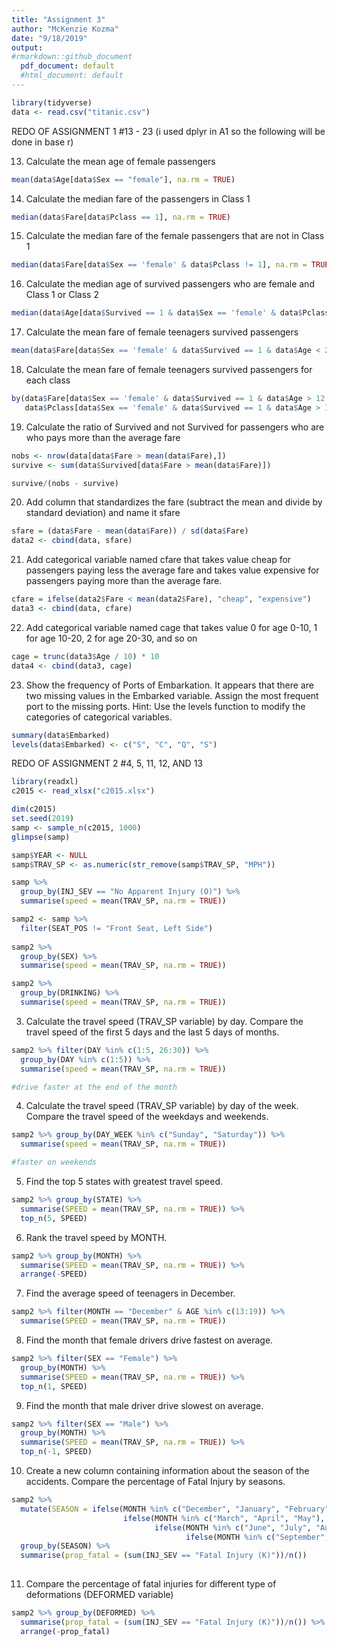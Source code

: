 ```yaml
---
title: "Assignment 3"
author: "McKenzie Kozma"
date: "9/18/2019"
output: 
#rmarkdown::github_document
  pdf_document: default
  #html_document: default
---
```

```r
library(tidyverse)
data <- read.csv("titanic.csv")
```


REDO OF ASSIGNMENT 1 #13 - 23 (i used dplyr in A1 so the following will be done in base r)

13. Calculate the mean age of female passengers

```r
mean(data$Age[data$Sex == "female"], na.rm = TRUE)
```

14. Calculate the median fare of the passengers in Class 1

```r
median(data$Fare[data$Pclass == 1], na.rm = TRUE)
```

15. Calculate the median fare of the female passengers that are not in Class 1

```r
median(data$Fare[data$Sex == 'female' & data$Pclass != 1], na.rm = TRUE)
```

16. Calculate the median age of survived passengers who are female and Class 1 or Class 2

```r
median(data$Age[data$Survived == 1 & data$Sex == 'female' & data$Pclass %in% c(1,2)], na.rm = TRUE)
```

17. Calculate the mean fare of female teenagers survived passengers

```r
mean(data$Fare[data$Sex == 'female' & data$Survived == 1 & data$Age < 20 & data$Age > 12], na.rm = TRUE)
```

18. Calculate the mean fare of female teenagers survived passengers for each class

```r
by(data$Fare[data$Sex == 'female' & data$Survived == 1 & data$Age > 12 & data$Age < 20], 
   data$Pclass[data$Sex == 'female' & data$Survived == 1 & data$Age > 12 & data$Age < 20], FUN = mean)
```

19. Calculate the ratio of Survived and not Survived for passengers who are who pays more than the average fare

```r
nobs <- nrow(data[data$Fare > mean(data$Fare),])
survive <- sum(data$Survived[data$Fare > mean(data$Fare)])

survive/(nobs - survive)
```

20. Add column that standardizes the fare (subtract the mean and divide by standard deviation) and name it sfare

```r
sfare = (data$Fare - mean(data$Fare)) / sd(data$Fare)
data2 <- cbind(data, sfare)
```

21. Add categorical variable named cfare that takes value cheap for passengers paying less the average fare and takes value expensive for passengers paying more than the average fare.

```r
cfare = ifelse(data2$Fare < mean(data2$Fare), "cheap", "expensive")
data3 <- cbind(data, cfare)
```

22. Add categorical variable named cage that takes value 0 for age 0-10, 1 for age 10-20, 2 for age 20-30, and so on

```r
cage = trunc(data3$Age / 10) * 10
data4 <- cbind(data3, cage)
```

23. Show the frequency of Ports of Embarkation. It appears that there are two missing values in the Embarked variable. Assign the most frequent port to the missing ports. Hint: Use the levels function to modify the categories of categorical variables.

```r
summary(data$Embarked)
levels(data$Embarked) <- c("S", "C", "Q", "S")
```




REDO OF ASSIGNMENT 2 #4, 5, 11, 12, AND 13 

```r
library(readxl)
c2015 <- read_xlsx("c2015.xlsx")

dim(c2015)
set.seed(2019)
samp <- sample_n(c2015, 1000)
glimpse(samp)

samp$YEAR <- NULL
samp$TRAV_SP <- as.numeric(str_remove(samp$TRAV_SP, "MPH"))

samp %>% 
  group_by(INJ_SEV == "No Apparent Injury (O)") %>%
  summarise(speed = mean(TRAV_SP, na.rm = TRUE))

samp2 <- samp %>% 
  filter(SEAT_POS != "Front Seat, Left Side")
  
samp2 %>% 
  group_by(SEX) %>% 
  summarise(speed = mean(TRAV_SP, na.rm = TRUE))

samp2 %>% 
  group_by(DRINKING) %>% 
  summarise(speed = mean(TRAV_SP, na.rm = TRUE))
```

3. Calculate the travel speed (TRAV_SP variable) by day. Compare the travel speed of the first 5 days and
the last 5 days of months.

```r

samp2 %>% filter(DAY %in% c(1:5, 26:30)) %>% 
  group_by(DAY %in% c(1:5)) %>% 
  summarise(speed = mean(TRAV_SP, na.rm = TRUE))

#drive faster at the end of the month
```

4. Calculate the travel speed (TRAV_SP variable) by day of the week. Compare the travel speed of the
weekdays and weekends.

```r
samp2 %>% group_by(DAY_WEEK %in% c("Sunday", "Saturday")) %>% 
  summarise(speed = mean(TRAV_SP, na.rm = TRUE))

#faster on weekends
```

5. Find the top 5 states with greatest travel speed.

```r
samp2 %>% group_by(STATE) %>% 
  summarise(SPEED = mean(TRAV_SP, na.rm = TRUE)) %>% 
  top_n(5, SPEED)
```

6. Rank the travel speed by MONTH.

```r
samp2 %>% group_by(MONTH) %>% 
  summarise(SPEED = mean(TRAV_SP, na.rm = TRUE)) %>% 
  arrange(-SPEED)
```

7. Find the average speed of teenagers in December.

```r
samp2 %>% filter(MONTH == "December" & AGE %in% c(13:19)) %>% 
  summarise(SPEED = mean(TRAV_SP, na.rm = TRUE))
```

8. Find the month that female drivers drive fastest on average.

```r
samp2 %>% filter(SEX == "Female") %>% 
  group_by(MONTH) %>% 
  summarise(SPEED = mean(TRAV_SP, na.rm = TRUE)) %>% 
  top_n(1, SPEED)
```

9. Find the month that male driver drive slowest on average.

```r
samp2 %>% filter(SEX == "Male") %>% 
  group_by(MONTH) %>% 
  summarise(SPEED = mean(TRAV_SP, na.rm = TRUE)) %>% 
  top_n(-1, SPEED)
```

10. Create a new column containing information about the season of the accidents. Compare the percentage
of Fatal Injury by seasons.

```r
samp2 %>% 
  mutate(SEASON = ifelse(MONTH %in% c("December", "January", "February"), "Winter",
                         ifelse(MONTH %in% c("March", "April", "May"), "Spring",
                                ifelse(MONTH %in% c("June", "July", "August"), "Summer",
                                       ifelse(MONTH %in% c("September", "October", "November"), "Fall", ""))))) %>% 
  group_by(SEASON) %>% 
  summarise(prop_fatal = (sum(INJ_SEV == "Fatal Injury (K)"))/n())
  
```

11. Compare the percentage of fatal injuries for different type of deformations (DEFORMED variable)

```r
samp2 %>% group_by(DEFORMED) %>% 
  summarise(prop_fatal = (sum(INJ_SEV == "Fatal Injury (K)"))/n()) %>% 
  arrange(-prop_fatal)
```


